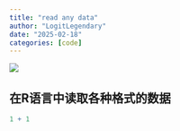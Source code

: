 ```yaml
---
title: "read any data"
author: "LogitLegendary"
date: "2025-02-18"
categories: [code] 
---
```


![](readanydata.png)

## 在R语言中读取各种格式的数据

```r
1 + 1
```
